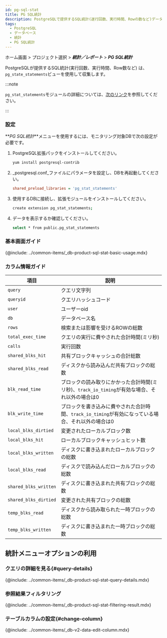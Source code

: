 ```yaml
---
id: pg-sql-stat
title: PG SQL統計
description: PostgreSQLで提供するSQL統計(遂行回数、実行時間、Rowの数など)データでPG_state_statementsビューを通じて収集します。
tags:
  - PostgreSQL
  - データベース
  - 統計
  - PG SQL統計
---
```


ホーム画面 > プロジェクト選択 > **_統計／レポート_** > **_PG SQL統計_**

PostgreSQLが提供するSQL統計(実行回数、実行時間、Row数など) は、`pg_state_statements`ビューを使用して収集します。

:::note

`pg_stat_statements`モジュールの詳細については、[次のリンク](https://www.postgresql.org/docs/current/pgstatstatements.html)を参照してください。

:::

### 設定

**_PG SQL統計_**メニューを使用するには、モニタリング対象DBで次の設定が必要です。

1.  PostgreSQL拡張パックをインストールしてください。

    ```bash
    yum install postgresql-contrib
    ```

2.  _postgresql.conf_ファイルにパラメータを設定し、DBを再起動してください。

    ```ini title='postgresql.conf'
    shared_preload_libraries = 'pg_stat_statements'
    ```

3.  使用するDBに接続し、拡張モジュールをインストールしてください。

    ```bash
    create extension pg_stat_statements;
    ```

4.  データを表示するか確認してください。

    ```bash
    select * from public.pg_stat_statements
    ```

### 基本画面ガイド

<ImgLang img='db-pg-sql-stat.png' desc='PG SQL統計' />

{@include: ../common-items/_db-product-sql-stat-basic-usage.mdx}

### カラム情報ガイド

| 項目                    | 説明                                                         |
| --------------------- | ---------------------------------------------------------- |
| `query`               | クエリ文字列                                                     |
| `queryid`             | クエリハッシュコード                                                 |
| `user`                | ユーザーoid                                                    |
| `db`                  | データベース名                                                    |
| `rows`                | 検索または影響を受けるROWの総数                                          |
| `total_exec_time`     | クエリの実行に費やされた合計時間(ミリ秒)                                      |
| `calls`               | 実行回数                                                       |
| `shared_blks_hit`     | 共有ブロックキャッシュの合計総数                                           |
| `shared_blks_read`    | ディスクから読み込んだ共有ブロックの総数                                       |
| `blk_read_time`       | ブロックの読み取りにかかった合計時間(ミリ秒)、`track_io_timing`が有効な場合、それ以外の場合は0  |
| `blk_write_time`      | ブロックを書き込みに費やされた合計時間、`track_io_timing`が有効になっている場合、それ以外の場合は0 |
| `local_blks_dirtied`  | 変更されたローカルブロック数                                             |
| `local_blks_hit`      | ローカルブロックキャッシュヒット数                                          |
| `local_blks_written`  | ディスクに書き込まれたローカルブロックの総数                                     |
| `local_blks_read`     | ディスクで読み込んだローカルブロックの総数                                      |
| `shared_blks_written` | ディスクに書き込まれた共有ブロックの総数                                       |
| `shared_blks_dirtied` | 変更された共有ブロックの総数                                             |
| `temp_blks_read`      | ディスクから読み取られた一時ブロックの総数                                      |
| `temp_blks_written`   | ディスクに書き込まれた一時ブロックの総数                                       |

## 統計メニューオプションの利用

### クエリの詳細を見る{#query-details}

<ImgLang img='db-pg-sql-stat-sql-details.png' desc='SQL詳細' />

{@include: ../common-items/_db-product-sql-stat-query-details.mdx} 

### 参照結果フィルタリング

<ImgLang img='db-sql-stat-add-filter-postgresql.png' desc='Filtering' />

{@include: ../common-items/_db-product-sql-stat-filtering-result.mdx}

### テーブルカラムの設定{#change-column}

{@include: ../common-items/_db-v2-data-edit-column.mdx} 

